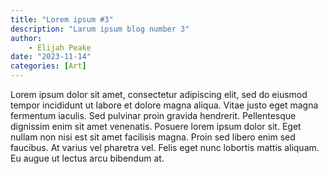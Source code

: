 ```yaml
---
title: "Lorem ipsum #3"
description: "Larum ipsum blog number 3"
author:
    - Elijah Peake
date: "2023-11-14"
categories: [Art]
---
```


Lorem ipsum dolor sit amet, consectetur adipiscing elit, sed do eiusmod tempor incididunt ut labore et dolore magna aliqua. Vitae justo eget magna fermentum iaculis. Sed pulvinar proin gravida hendrerit. Pellentesque dignissim enim sit amet venenatis. Posuere lorem ipsum dolor sit. Eget nullam non nisi est sit amet facilisis magna. Proin sed libero enim sed faucibus. At varius vel pharetra vel. Felis eget nunc lobortis mattis aliquam. Eu augue ut lectus arcu bibendum at.